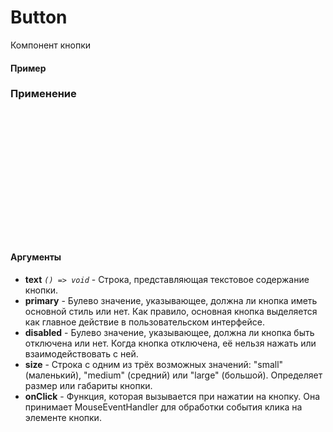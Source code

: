 
<Meta of={Button} title="Button" />

# Button

Компонент кнопки

#### Пример

<Canvas of={Button.Primary} />

### Применение

```ts
import {Button} from "willykit";

const Example = () => {
  return (
      <Button
        size={"small"}
        text={"Button"}
        onClick={()=> console.log("Clicked")}
        primary
      />
  );
};

export default Example;
```

#### Аргументы

 - **text** _`() => void`_ - Строка, представляющая текстовое содержание кнопки.
 - **primary** - Булево значение, указывающее, должна ли кнопка иметь основной стиль или нет. Как правило, основная кнопка выделяется как главное действие в пользовательском интерфейсе.
 - **disabled** - Булево значение, указывающее, должна ли кнопка быть отключена или нет. Когда кнопка отключена, её нельзя нажать или взаимодействовать с ней.
 - **size** - Строка с одним из трёх возможных значений: "small" (маленький), "medium" (средний) или "large" (большой). Определяет размер или габариты кнопки.
 - **onClick** - Функция, которая вызывается при нажатии на кнопку. Она принимает MouseEventHandler для обработки события клика на элементе кнопки.